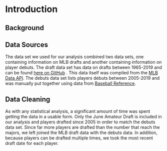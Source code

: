 # Introduction {#intro}

## Background

## Data Sources

The data set we used for our analysis combined two data sets, one containing information on MLB drafts and another containing information on player debuts. The draft data set has data on drafts between 1965-2019 and can be found [here on GitHub](https://github.com/double-dose-larry/baseball_draft_data) . This data itself was compiled from the [MLB Data API](https://appac.github.io/mlb-data-api-docs/). The debuts data set lists players debuts between 2005-2019 and was manually put together using data from [Baseball Reference](https://www.baseball-reference.com/).
  
## Data Cleaning

As with any statistical analysis, a significant amount of time was spent getting the data in a usable form. Only the June Amateur Draft is included in our analysis and players drafted since 2005 in order to match the debuts data set. Since far more players are drafted than the number that reach the majors, we left joined the MLB draft data with the debuts data. In addition, because players can be drafted multiple times, we took the most recent draft date for each player.

